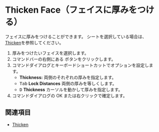 
# Thicken Face（フェイスに厚みをつける）


<Reference shortcut="" command="Thicken Face" button="Right of Command Bar" />


フェイスに厚みをつけることができます。
シートを選択している場合は、[Thicken](./thicken)を参照してください。

1. 厚みをつけたいフェイスを選択します。
2. コマンドバーの右側にある <ButtonIcon type="button-thicken" /> ボタンをクリックします。
3. コマンドダイアログとキーボードショートカットでオプションを設定します。
    - **Thickness:** 両側のそれぞれの厚みを指定します。
    - <kbd>Tab</kbd> **Lock Distances** 両側の厚みを等しくします。
    - <kbd>D</kbd> **Thickness** カーソルを動かして厚みを指定します。
4. コマンドダイアログの OK または右クリックで確定します。

## 関連項目
- [Thicken](./thicken)





